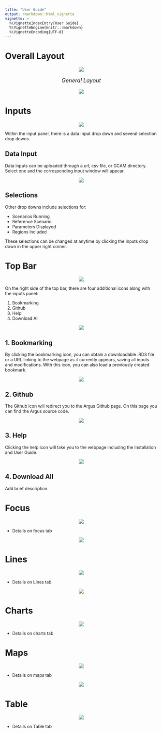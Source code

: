```yaml
---
title: "User Guide"
output: rmarkdown::html_vignette
vignette: >
  %\VignetteIndexEntry{User Guide}
  %\VignetteEngine{knitr::rmarkdown}
  %\VignetteEncoding{UTF-8}
---
```


<!-- ------------------------>
<!-- ------------------------>
# <a name="Overall Layout"></a>Overall Layout
<!-- ------------------------>
<!-- ------------------------>

<p align="center"> <img src="vignetteFigs/divider.png"></p>

<p align="center" style="font-size:18px;"> *General Layout* </p>
<p align="center"> <img src="vignetteFigs/layout.PNG"></p>

<!-- ------------------------>
<!-- ------------------------>
# <a name="Inputs"></a>Inputs
<!-- ------------------------>
<!-- ------------------------>

<p align="center"> <img src="vignetteFigs/divider.png"></p>

Within the input panel, there is a data input drop down and several selection drop downs.

<!-- ------------------------>
<!-- ------------------------>
## Data Input
<!-- ------------------------>
<!-- ------------------------>

Data inputs can be uploaded through a url, csv file, or GCAM directory. Select one and the corresponding input window will appear.

<p align="center"> <img src="vignetteFigs/input.PNG"></p>

<!-- ------------------------>
<!-- ------------------------>
## Selections
<!-- ------------------------>
<!-- ------------------------>

Other drop downs include selections for:

- Scenarios Running
- Reference Scenario
- Parameters Displayed
- Regions Included

These selections can be changed at anytime by clicking the inputs drop down in the upper right corner.

<!-- ------------------------>
<!-- ------------------------>
# <a name="Top Bar"></a>Top Bar
<!-- ------------------------>
<!-- ------------------------>

<p align="center"> <img src="vignetteFigs/divider.png"></p>

On the right side of the top bar, there are four additional icons along with the inputs panel:

1. Bookmarking
1. Github
1. Help
1. Download All

<p align="center"> <img src="vignetteFigs/top_bar.PNG"></p>

<!-- ------------------------>
<!-- ------------------------>
## 1. Bookmarking
<!-- ------------------------>
<!-- ------------------------>
By clicking the bookmarking icon, you can obtain a downloadable .RDS file or a URL linking to the webpage as it currently appears, saving all inputs and modifications. With this icon, you can also load a previously created bookmark.

<p align="center"> <img src="vignetteFigs/bookmark.PNG"></p>

<!-- ------------------------>
<!-- ------------------------>
## 2. Github
<!-- ------------------------>
<!-- ------------------------>

The Github icon will redirect you to the Argus Github page. On this page you can find the Argus source code.

<p align="center"> <img src="vignetteFigs/github.PNG"></p>

<!-- ------------------------>
<!-- ------------------------>
## 3. Help
<!-- ------------------------>
<!-- ------------------------>

Clicking the help icon will take you to the webpage including the Installation and User Guide.

<p align="center"> <img src="vignetteFigs/help.PNG"></p>

<!-- ------------------------>
<!-- ------------------------>
## 4. Download All
<!-- ------------------------>
<!-- ------------------------>

Add brief description

<!-- ------------------------>
<!-- ------------------------>
# <a name="Focus Tab"></a>Focus
<!-- ------------------------>
<!-- ------------------------>

<p align="center"> <img src="vignetteFigs/divider.png"></p>

- Details on focus tab

<p align="center"> <img src="vignetteFigs/focus.PNG"></p>

<!-- ------------------------>
<!-- ------------------------>
# <a name="Lines Tab"></a>Lines
<!-- ------------------------>
<!-- ------------------------>

<p align="center"> <img src="vignetteFigs/divider.png"></p>

- Details on Lines tab

<p align="center"> <img src="vignetteFigs/line_all.PNG"></p>

<!-- ------------------------>
<!-- ------------------------>
# <a name="Charts Tab"></a>Charts
<!-- ------------------------>
<!-- ------------------------>

<p align="center"> <img src="vignetteFigs/divider.png"></p>

- Details on charts tab

<!-- ------------------------>
<!-- ------------------------>
# <a name="Maps Tab"></a>Maps
<!-- ------------------------>
<!-- ------------------------>

<p align="center"> <img src="vignetteFigs/divider.png"></p>

- Details on maps tab

<p align="center"> <img src="vignetteFigs/maps.PNG"></p>

<!-- ------------------------>
<!-- ------------------------>
# <a name="Table Tab"></a>Table
<!-- ------------------------>
<!-- ------------------------>

<p align="center"> <img src="vignetteFigs/divider.png"></p>

- Details on Table tab
